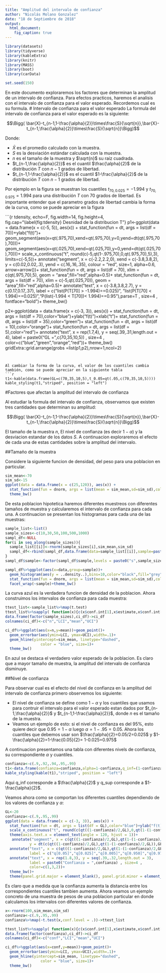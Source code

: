 ```yaml
---
title: "Amplitud del intervalo de confianza"
author: "Nicolás Molano Gonzalez"
date: "18 de Septiembre de 2018"
output: 
  html_document:
    fig_caption: true
---
```

```r
library(datasets)
library(tidyverse)
library(kableExtra)
library(knitr)
library(MASS)
library(boot)
library(carData)   

set.seed(150)
```
En este documento exploraremos los factores que determinan la amplitud de un intervalo de confianza. Para efectos practicos, haremos el analisis con el intervalo de confianza para el valor esperado. Recordemos cual es su formula.
# Intervalo de confianza para el valor esperado
La formula del intervalo de confianza para el valor esperado es la siguiente:

$$\Bigg( \bar{X}-t_{n-1,1-\frac{\alpha}{2}}\times\frac{S}{\sqrt{n}},\bar{X}-t_{n-1,\frac{\alpha}{2}}\times\frac{S}{\sqrt{n}}\Bigg)$$

Donde:

* $\bar{X}$ es el promedio calculado con la muestra.
* $S$ es la desviación estándar calculada con la muestra.
* $n$ es el tamaño de la muestra y $\sqrt{n}$ su raíz cuadrada.
* $t_{n-1,\frac{\alpha}{2}}$ es el cuantil $\frac{\alpha}{2}$ de la distribución $T$ con $n-1$ grados de libertad.
* $t_{n-1,1-\frac{\alpha}{2}}$ es el cuantil $1-\frac{\alpha}{2}$ de la distribución $T$ con $n-1$ grados de libertad.

Por ejemplo en la figura \ref{fig:tdensity} se muestran los cuantiles $t_{70,0.025}=-1.994$ y $t_{70,0.975}=1.994$ para una distribución $T$ con $70$ grados de libertad. Es importante entender que el parametro grados de libertad cambia la forma de la curva, como se puede apreciar en la figura 

```{r tdensity, echo=F, fig.width=14, fig.height=4, fig.cap="\\label{fig:tdensity} Desnidad de la distribucion T"}
p1<-ggplot(data = data.frame(x = c(-5, 5)), aes(x)) +
  stat_function(fun = dt, args = list(df = 70))+ylab("f(t)")+
  geom_segment(aes(x=qt(.975,70),xend=qt(.975,70),y=0,yend=dt(qt(.975,70),70)))+
  geom_segment(aes(x=qt(.025,70),xend=qt(.025,70),y=0,yend=dt(qt(.025,70),70)))+
  scale_x_continuous("t", round(c(-5,qt(1-.975,70),0,qt(.975,70),5),3), limits=c(-5,5))+
  annotate("segment", x = c(-2.2,2.2,0), xend = c(-3.8,3.8,2), 
           y = c(0.02,0.02,.3), yend = c(.16,.16,.35), colour = "red", size=1, alpha=0.6, arrow=arrow())+
  stat_function(fun = dt, args = list(df = 70),
                xlim = c(qt(.975,70),5),
                geom = "area",fill="red",alpha=0.5)+
  stat_function(fun = dt, args = list(df = 70),
                xlim = c(-5,qt(.025,70)),
                geom = "area",fill="red",alpha=0.5)+
  annotate("text", x = c(-3.8,3.8,2.7), y = c(0.17,0.17,.37), 
           label = c("list(P(T[70] > -1.994)==0.025)", "list(P(T[70] < 1.994)==0.025)","P(list(-1.994 < T[70])< 1.994)==0.95"),parse=T , size=4 , fontface="bold")+
  theme_bw()

p2<-ggplot(data = data.frame(x = c(-3, 3)), aes(x)) +
  stat_function(fun = dt, args = list(df = 70),color="blue")+ylab("f(t)")+xlab("t")+
  stat_function(fun = dt, args = list(df = 35),color="green")+
  stat_function(fun = dt, args = list(df = 10),color="orange")+
  stat_function(fun = dt, args = list(df = 5),color="red")+
  annotate("text", x = rep(1.7,4), y = seq(.39,.31,length.out = 4), 
           label = paste0("GL = ",c(70,35,10,5)) , size=4 , 
           color=c("blue","green","orange","red"))+
  theme_bw()
gridExtra::grid.arrange(grobs =list(p1,p2),nrow=1,ncol=2)
```


Al cambiar la forma de la curva, el valor de los cuantiles cambia también, como se puede apreciar en la siguiente tabla 
```r
t1<-kable(data.frame(GL=c(70,35,10,5),t_0.05=qt(.05,c(70,35,10,5))))
kable_styling(t1,"striped", position = "left")

```
#Factores que afectan la amplitud del intervalo de confianza

Al estudiar la formula del intervalo de confianza, observamos que existen tres cantidades que determinan su amplitud:

$$\Bigg( \bar{X}-t_{n-1,1-\frac{\alpha}{2}}\times\frac{S}{\sqrt{n}},\bar{X}-t_{n-1,\frac{\alpha}{2}}\times\frac{S}{\sqrt{n}}\Bigg)$$

El tamaño de la muestra $n$, El nivel de confianza (es decir $1-\alpha$) y la desviacion estandar de los datos $S$. A continuacion exploraremos el efecto de cada una de estas cantidades sobre la amplitud del intervalo.

##Tamaño de la muestra

Considere la siguiente funcion de densidad, del peso para una poblacion en particular.

```r
sim_mean<-70
sim_sd<-15
ggplot(data = data.frame(x = c(25,120)), aes(x)) +
  stat_function(fun = dnorm, args = list(mean = sim_mean,sd=sim_sd),color="blue")+ylab("f(peso)")+xlab("peso")+
  theme_bw()
```

De esta poblacion hipotetica haremos diferentes muestreos con diferentes tamaños de muestra y calcularemos el intervalo de confianza para cada una. A continuacion se presentan los histogramas para cada una de las muestras:

```r
sample_list<-list()
sample_sizes<-c(10,30,50,100,500,1000)
sampl_df<-NULL
for(i in seq_along(sample_sizes)){
  sample_list[[i]]<-rnorm(sample_sizes[i],sim_mean,sim_sd)
  sampl_df<-rbind(sampl_df,data.frame(data=sample_list[[i]],sample=paste0("s",sample_sizes[i]),stringsAsFactors = F))
}
sampl_df$sample<-factor(sampl_df$sample,levels = paste0("s",sample_sizes))

sampl_df%>%ggplot(aes(x=data,group=sample))+
  geom_histogram(aes(y = ..density..),bins=10,color="black",fill="grey")+
  stat_function(fun = dnorm, args = list(mean = sim_mean,sd=sim_sd),color="blue")+
  facet_wrap(~sample)+theme_bw()
```

La curva azul es la verdadera funcion de densidad de la poblacion. Ahora construimos los intervalos de confianza para cada muestra:

```r
ttest_list<-sample_list%>%map(t.test)
ttest_list%>%sapply( function(x){c(x$conf.int[1],x$estimate,x$conf.int[2])})%>%t(.)->ci_df
data.frame(factor(sample_sizes),ci_df)->ci_df
colnames(ci_df)<-c("n","LCI","mean","UCI")

ci_df%>%ggplot(aes(x=n,y=mean))+geom_point()+
  geom_errorbar(aes(ymin=LCI, ymax=UCI),width=.1)+
  geom_hline(yintercept=sim_mean, linetype="dashed", 
                color = "blue", size=1)+
  theme_bw()
```

En azul se destaca el verdadero valor esperado de la poblacion. Es claro que a mayor tamaño de muestra, la amplitud del intervalo de confianza disminuye.

##Nivel de confianza

Para observar cual es el efecto del nivel de confianza en la amplitud del intervalo de confianza primero observemos los siguiente:

* El nivel de confianza se define como $1-\alpha$ y los cuantiles que usamos para contruir el intervalo para el valor esperado estan dados por $t_{n-1,\frac{\alpha}{2}}$ y $t_{n-1,1-\frac{\alpha}{2}}$, donde $n$ es el tamaño de la muestra.
* Veamos un ejemplo de esto: si el nivel de confianza es del 95%, esto quiere decir que $0.95 = 1-\alpha$ luego $\alpha =1-.95=0.05$. Ahora los cuantiles que debemos usar son $\frac{\alpha}{2}=0.05/2=0.025$ y $1-\frac{\alpha}{2}=1-\frac{0.05}{2}= 1-0.025=0.975$

A continuacion presentamos una tabla con diferentes nivels de confianza, su correspondiente $\alpha$ y cuantiles.

```r
confianza<-c(.9,.92,.94,.95,.99)
t1<-data.frame(confianza=confianza,alpha=1-confianza,q_inf=(1-confianza)/2,q_sup=1-(1-confianza)/2)
kable_styling(kable(t1),"striped", position = "left")
```

Aqui q_inf corresponde a $\frac{\alpha}{2}$ y q_sup corresponde a $1-\frac{\alpha}{2}$.

Veamos ahora como se comportan los diferentes cuantiles dependiendo de los valores de confianza y $\alpha$:

```r
GL<-20
confianza<-c(.9,.95,.99)
ggplot(data = data.frame(x = c(-3, 3)), aes(x)) +
  stat_function(fun = dt, args = list(df = GL),color="blue")+ylab("f(t)")+
  scale_x_continuous("t", round(c(qt((1-confianza)/2,GL),0,qt(1-(1-confianza)/2,GL)),2), limits=c(-3.3,3.3))+
  theme(axis.text.x = element_text(angle = 120, hjust = 1))+
   annotate("segment", x = c(qt((1-confianza)/2,GL),qt(1-(1-confianza)/2,GL)), xend = c(qt((1-confianza)/2,GL),qt(1-(1-confianza)/2,GL)), 
           y = dt(c(qt((1-confianza)/2,GL),qt(1-(1-confianza)/2,GL)),GL)+c(.14,.11,.1,.14,.11,.1), yend = rep(0,6), colour = c(1,3,2,1,3,2), size=1, alpha=0.6, arrow=arrow())+
  annotate("text", x = c(qt((1-confianza)/2,GL),qt(1-(1-confianza)/2,GL)), y = dt(c(qt((1-confianza)/2,GL),qt(1-(1-confianza)/2,GL)),GL)+c(.14,.11,.1,.14,.11,.1)+.02, 
           label = c("q[0.05]","q[0.025]","q[0.005]","q[0.950]","q[0.975]","q[0.995]"),parse=T , size=4 , fontface="bold")+
  annotate("text", x = rep(1.8,3), y = seq(.39,.32,length.out = 3), 
           label = paste0("Confianza = ",confianza) , size=4 , 
           color=c(1,3,2))+
  theme_bw()+
  theme(panel.grid.major = element_blank(), panel.grid.minor = element_blank())
```

Es claro que a medida que la confianza aumenta la distancia entre los correspondientes cuantiles tambien aumenta. Ahora veamos un ejemplo concreto de una muestra de pesos de una poblacion particular en donde calculamos los intervalos con diferentes valores de confianza.

```r
x<-rnorm(100,sim_mean,sim_sd)
confianza<-c(.9,.95,.99)
confianza%>%map(~t.test(x,conf.level = .))->ttest_list

ttest_list%>%sapply( function(x){c(x$conf.int[1],x$estimate,x$conf.int[2])})%>%t(.)->ci_df
data.frame(factor(confianza),ci_df)->ci_df
colnames(ci_df)<-c("conf","LCI","mean","UCI")

ci_df%>%ggplot(aes(x=conf,y=mean))+geom_point()+
  geom_errorbar(aes(ymin=LCI, ymax=UCI),width=.1)+
  geom_hline(yintercept=sim_mean, linetype="dashed", 
                color = "blue", size=1)+
  theme_bw()

```
